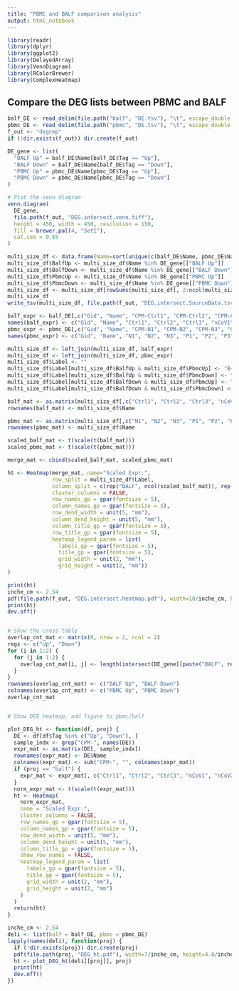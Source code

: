 ```yaml
---
title: "PBMC and BALF comparison analysis"
output: html_notebook
---
```


```r
library(readr)
library(dplyr)
library(ggplot2)
library(DelayedArray)
library(VennDiagram)
library(RColorBrewer)
library(ComplexHeatmap)
```


## Compare the DEG lists between PBMC and BALF

```r
balf_DE <- read_delim(file.path("balf", "DE.tsv"), "\t", escape_double = FALSE, trim_ws = TRUE)
pbmc_DE <- read_delim(file.path("pbmc", "DE.tsv"), "\t", escape_double = FALSE, trim_ws = TRUE)
f_out <- "degcmp"
if (!dir.exists(f_out)) dir.create(f_out)

DE_gene <- list(
  "BALF Up" = balf_DE$Name[balf_DE$Tag == "Up"],
  "BALF Down" = balf_DE$Name[balf_DE$Tag == "Down"],
  "PBMC Up" = pbmc_DE$Name[pbmc_DE$Tag == "Up"],
  "PBMC Down" = pbmc_DE$Name[pbmc_DE$Tag == "Down"]
)

# Plot the venn diagram
venn.diagram(
  DE_gene,
  file.path(f_out, "DEG.intersect.venn.tiff"),
  height = 450, width = 450, resolution = 150,
  fill = brewer.pal(4, "Set1"),
  cat.cex = 0.55
)

multi_size_df <- data.frame(Name=sort(unique(c(balf_DE$Name, pbmc_DE$Name))))
multi_size_df$BalfUp <- multi_size_df$Name %in% DE_gene[["BALF Up"]]
multi_size_df$BalfDown <- multi_size_df$Name %in% DE_gene[["BALF Down"]]
multi_size_df$PbmcUp <- multi_size_df$Name %in% DE_gene[["PBMC Up"]]
multi_size_df$PbmcDown <- multi_size_df$Name %in% DE_gene[["PBMC Down"]]
multi_size_df <- multi_size_df[rowSums(multi_size_df[, 2:ncol(multi_size_df)]) > 1, ]
multi_size_df
write_tsv(multi_size_df, file.path(f_out, "DEG.intersect.SourceData.tsv"))

balf_expr <- balf_DE[,c("Gid", "Name", "CPM-Ctrl1", "CPM-Ctrl2", "CPM-Ctrl3", "CPM-nCoV1", "CPM-nCoV2")] 
names(balf_expr) <- c("Gid", "Name", "Ctrl1", "Ctrl2", "Ctrl3", "nCoV1", "nCoV2")
pbmc_expr <- pbmc_DE[,c("Gid", "Name", "CPM-N1", "CPM-N2", "CPM-N3", "CPM-P1", "CPM-P2", "CPM-P3")]
names(pbmc_expr) <- c("Gid", "Name", "N1", "N2", "N3", "P1", "P2", "P3")

multi_size_df <- left_join(multi_size_df, balf_expr)
multi_size_df <- left_join(multi_size_df, pbmc_expr)
multi_size_df$Label <- ""
multi_size_df$Label[multi_size_df$BalfUp & multi_size_df$PbmcUp] <- "B+ P+"
multi_size_df$Label[multi_size_df$BalfUp & multi_size_df$PbmcDown] <- "B+ P-"
multi_size_df$Label[multi_size_df$BalfDown & multi_size_df$PbmcUp] <- "B- P+"
multi_size_df$Label[multi_size_df$BalfDown & multi_size_df$PbmcDown] <- "B- P-"

balf_mat <- as.matrix(multi_size_df[,c("Ctrl1", "Ctrl2", "Ctrl3", "nCoV1", "nCoV2")])
rownames(balf_mat) <- multi_size_df$Name

pbmc_mat <- as.matrix(multi_size_df[,c("N1", "N2", "N3", "P1", "P2", "P3")])
rownames(pbmc_mat) <- multi_size_df$Name

scaled_balf_mat <- t(scale(t(balf_mat)))
scaled_pbmc_mat <- t(scale(t(pbmc_mat)))

merge_mat <- cbind(scaled_balf_mat, scaled_pbmc_mat)

ht <- Heatmap(merge_mat, name="Scaled Expr.",
              row_split = multi_size_df$Label,
              column_split = c(rep("BALF", ncol(scaled_balf_mat)), rep("PBMC", ncol(scaled_pbmc_mat))),
              cluster_columns = FALSE,
              row_names_gp = gpar(fontsize = 5),
              column_names_gp = gpar(fontsize = 5),
              row_dend_width = unit(5, "mm"),
              column_dend_height = unit(5, "mm"),
              column_title_gp = gpar(fontsize = 5),
              row_title_gp = gpar(fontsize = 5),
              heatmap_legend_param = list(
                labels_gp = gpar(fontsize = 5),
                title_gp = gpar(fontsize = 5),
                grid_width = unit(2, "mm"),
                grid_height = unit(2, "mm"))
)

print(ht)
inche_cm <- 2.54
pdf(file.path(f_out, "DEG.intersect.heatmap.pdf"), width=10/inche_cm, height=15/inche_cm)
print(ht)
dev.off()


# Show the cross table 
overlap_cnt_mat <- matrix(0, nrow = 2, ncol = 2)
regs <- c("Up", "Down")
for (i in 1:2) {
  for (j in 1:2) {
    overlap_cnt_mat[i, j] <- length(intersect(DE_gene[[paste("BALF", regs[i])]], DE_gene[[paste("PBMC", regs[j])]]))
  }
}
rownames(overlap_cnt_mat) <- c("BALF Up", "BALF Down")
colnames(overlap_cnt_mat) <- c("PBMC Up", "PBMC Down")
overlap_cnt_mat


# Show DEG heatmap, add figure to pbmc/balf

plot_DEG_ht <- function(df, proj) {
  DE <- df[df$Tag %in% c("Up", "Down"), ]
  sample_indx <- grep("CPM-", names(DE))
  expr_mat <- as.matrix(DE[, sample_indx])
  rownames(expr_mat) <- DE$Name
  colnames(expr_mat) <- sub("CPM-", "", colnames(expr_mat))
  if (proj == "balf") {
    expr_mat <- expr_mat[, c("Ctrl1", "Ctrl2", "Ctrl3", "nCoV1", "nCoV2")]
  }
  norm_expr_mat <- t(scale(t(expr_mat)))
  ht <- Heatmap(
    norm_expr_mat,
    name = "Scaled Expr.",
    cluster_columns = FALSE,
    row_names_gp = gpar(fontsize = 5),
    column_names_gp = gpar(fontsize = 5),
    row_dend_width = unit(5, "mm"),
    column_dend_height = unit(5, "mm"),
    column_title_gp = gpar(fontsize = 5),
    show_row_names = FALSE,
    heatmap_legend_param = list(
      labels_gp = gpar(fontsize = 5),
      title_gp = gpar(fontsize = 5),
      grid_width = unit(2, "mm"),
      grid_height = unit(2, "mm")
    )
  )
  return(ht)
}

inche_cm <- 2.54
deli <- list(balf = balf_DE, pbmc = pbmc_DE)
lapply(names(deli), function(proj) {
  if (!dir.exists(proj)) dir.create(proj)
  pdf(file.path(proj, "DEG_ht.pdf"), width=7/inche_cm, height=4.8/inche_cm)
  ht <- plot_DEG_ht(deli[[proj]], proj)
  print(ht)
  dev.off()
})
```

